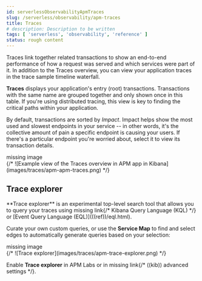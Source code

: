 ```yaml
---
id: serverlessObservabilityApmTraces
slug: /serverless/observability/apm-traces
title: Traces
# description: Description to be written
tags: [ 'serverless', 'observability', 'reference' ]
status: rough content
---
```



<div id="traces"></div>

<DocCallOut title="Tip">
Traces link together related transactions to show an end-to-end performance of how a request was served
and which services were part of it.
In addition to the Traces overview, you can view your application traces in the <DocLink id="serverlessObservabilityApmTraceSampleTimeline">trace sample timeline waterfall</DocLink>.
</DocCallOut>

**Traces** displays your application's entry (root) transactions.
Transactions with the same name are grouped together and only shown once in this table.
If you're using <DocLink id="serverlessObservabilityApmTraceSampleTimeline" section="distributed-tracing">distributed tracing</DocLink>,
this view is key to finding the critical paths within your application.

By default, transactions are sorted by _Impact_.
Impact helps show the most used and slowest endpoints in your service -- in other words,
it's the collective amount of pain a specific endpoint is causing your users.
If there's a particular endpoint you're worried about, select it to view its
<DocLink id="serverlessObservabilityApmTransactions" section="transaction-details">transaction details</DocLink>.

<div style={{ backgroundColor: "#F1F4FA", width: "100%", height: "250px", textAlign: "center", paddingTop: "110px", marginBottom: "20px" }}><DocIcon type="image" title="missing image"/> missing image</div>
{/* ![Example view of the Traces overview in APM app in Kibana](images/traces/apm-apm-traces.png) */}

<div id="trace-explorer"></div>

## Trace explorer

<DocCallOut template="technical_preview" />
**Trace explorer** is an experimental top-level search tool that allows you to query your traces using <DocBadge><DocIcon size="s" type="unlink" title="missing link"/> missing link</DocBadge>{/*  <DocLink id="enKibanaKueryQuery">Kibana Query Language (KQL)</DocLink> */} or [Event Query Language (EQL)](((ref))/eql.html).

Curate your own custom queries, or use the <DocLink id="serverlessObservabilityApmServiceMap">**Service Map**</DocLink> to find and select edges to automatically generate queries based on your selection:

<div style={{ backgroundColor: "#F1F4FA", width: "100%", height: "250px", textAlign: "center", paddingTop: "110px", marginBottom: "20px" }}><DocIcon type="image" title="missing image"/> missing image</div>
{/* ![Trace explorer](images/traces/apm-trace-explorer.png) */}

Enable **Trace explorer** in <DocLink id="serverlessObservabilityApmKibanaSettings" section="apm-labs">APM Labs</DocLink> or in <DocBadge><DocIcon size="s" type="unlink" title="missing link"/> missing link</DocBadge>{/*  <DocLink id="enKibanaAdvancedOptions" section="observability-apm-trace-explorer-tab">((kib)) advanced settings</DocLink> */}.
